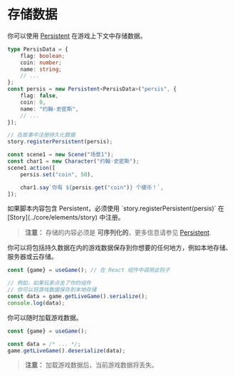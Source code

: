
# 存储数据

你可以使用 [Persistent](../core/elements/persistent) 在游戏上下文中存储数据。

```typescript
type PersisData = {
    flag: boolean;
    coin: number;
    name: string;
    // ...
};
const persis = new Persistent<PersisData>("persis", {
    flag: false,
    coin: 0,
    name: "约翰·史密斯",
    // ...
});

// 在故事中注册持久化数据
story.registerPersistent(persis);

const scene1 = new Scene("场景1");
const char1 = new Character("约翰·史密斯");
scene1.action([
    persis.set("coin", 50),

    char1.say`你有 ${persis.get("coin")} 个硬币！`,
]);
```

<Callout type="warning" emoji="⚠️">
    如果脚本内容包含 Persistent，必须使用 `story.registerPersistent(persis)` 在 [Story](../core/elements/story) 中注册。
</Callout>

> **注意：** 存储的内容必须是 **可序列化的**，更多信息请参见 [Persistent](../core/elements/persistent).

你可以将包括持久数据在内的游戏数据保存到你想要的任何地方，例如本地存储、服务器或云存储。

```typescript
const {game} = useGame(); // 在 React 组件中调用此钩子

// 例如，如果玩家点击了你的组件
// 你可以将游戏数据保存到本地存储
const data = game.getLiveGame().serialize();
console.log(data);
```

你可以随时加载游戏数据。

```typescript
const {game} = useGame();

const data = /* ... */;
game.getLiveGame().deserialize(data);
```

> **注意：** 加载游戏数据后，当前游戏数据将丢失。


